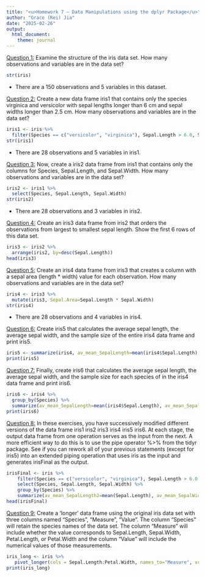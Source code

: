 ```yaml
---
title: "<u>Homework 7 – Data Manipulations using the dplyr Package</u>"
author: "Grace (Rei) Jia"
date: "2025-02-26"
output: 
  html_document:
    theme: journal
---
```

<u>Question 1:</u> Examine the structure of the iris data set. How many observations and variables are in the data set?

```r
str(iris)
```
- There are a 150 observations and 5 variables in this dataset.

<u>Question 2:</u> Create a new data frame iris1 that contains only the species virginica and versicolor with sepal lengths longer than 6 cm and sepal widths longer than 2.5 cm. How many observations and variables are in the data set?

```r
iris1 <- iris %>%
  filter(Species == c("versicolor", "virginica"), Sepal.Length > 6.0, Sepal.Width > 2.5)
str(iris1)
```
- There are 28 observations and 5 variables in iris1.

<u>Question 3:</u> Now, create a iris2 data frame from iris1 that contains only the columns for Species, Sepal.Length, and Sepal.Width. How many observations and variables are in the data set?

```r
iris2 <- iris1 %>%
  select(Species, Sepal.Length, Sepal.Width)
str(iris2)
```
- There are 28 observations and 3 variables in iris2.

<u>Question 4:</u> Create an iris3 data frame from iris2 that orders the observations from largest to smallest sepal length. Show the first 6 rows of this data set.

```r
iris3 <- iris2 %>%
  arrange(iris2, by=desc(Sepal.Length))
head(iris3)
```

<u>Question 5:</u> Create an iris4 data frame from iris3 that creates a column with a sepal area (length * width) value for each observation. How many observations and variables are in the data set?


```r
iris4 <- iris3 %>%
  mutate(iris3, Sepal.Area=Sepal.Length * Sepal.Width)
str(iris4)
```
- There are 28 observations and 4 variables in iris4.

<u>Question 6:</u> Create iris5 that calculates the average sepal length, the average sepal width, and the sample size of the entire iris4 data frame and print iris5.

```r
iris5 <- summarize(iris4, av_mean_SepalLength=mean(iris4$Sepal.Length), av_mean_SepalWidth=mean(iris4$Sepal.Width), number=n())
print(iris5)
```

<u>Question 7:</u> Finally, create iris6 that calculates the average sepal length, the average sepal width, and the sample size for each species of in the iris4 data frame and print iris6.

```r
iris6 <- iris4 %>%
  group_by(Species) %>%
  summarize(av_mean_SepalLength=mean(iris4$Sepal.Length), av_mean_SepalWidth=mean(iris4$Sepal.Width), number=n())
print(iris6)
```

<u>Question 8:</u> In these exercises, you have successively modified different versions of the data frame iris1 iris2 iris3 iris4 iris5 iris6. At each stage, the output data frame from one operation serves as the input from the next. A more efficient way to do this is to use the pipe operator %>% from the tidyr package. See if you can rework all of your previous statements (except for iris5) into an extended piping operation that uses iris as the input and generates irisFinal as the output.

```r
irisFinal <- iris %>%
    filter(Species == c("versicolor", "virginica"), Sepal.Length > 6.0, Sepal.Width > 2.5) %>%
    select(Species, Sepal.Length, Sepal.Width) %>%
    group_by(Species) %>%
    summarize(av_mean_SepalLength2=mean(Sepal.Length), av_mean_SepalWidth2=mean(Sepal.Width), number=n())
head(irisFinal)
```

<u>Question 9:</u> Create a ‘longer’ data frame using the original iris data set with three columns named “Species”, “Measure”, “Value”. The column “Species” will retain the species names of the data set. The column “Measure” will include whether the value corresponds to Sepal.Length, Sepal.Width, Petal.Length, or Petal.Width and the column “Value” will include the numerical values of those measurements.

```r
iris_long <- iris %>%
   pivot_longer(cols = Sepal.Length:Petal.Width, names_to="Measure", values_to="Value")
print(iris_long)
```
